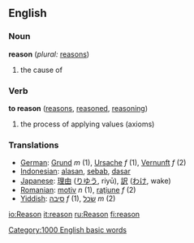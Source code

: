 ==English==

===Noun===
'''reason'''  (''plural:'' [[reasons]])
# the cause of

===Verb===
'''to reason'''  ([[reasons]], [[reasoned]], [[reasoning]])
# the process of applying values (axioms)

=== Translations ===

*[[German]]: [[Grund]] ''m'' (1), [[Ursache]] ''f'' (1), [[Vernunft]] ''f'' (2)
*[[Indonesian]]: [[alas|alasan]], [[sebab]], [[dasar]]
*[[Japanese]]: [[理由]] ([[りゆう]], riyū), [[訳]] ([[わけ]], wake)
*[[Romanian]]: [[motiv]] ''n'' (1), [[raţiune]] ''f'' (2)
*[[Yiddish]]: [[סיבה]] ''f'' (1), [[שׂכל]] ''m'' (2)

[[Category:1000 English basic words]]

[[io:Reason]]
[[it:reason]]
[[ru:Reason]]
[[fi:reason]]